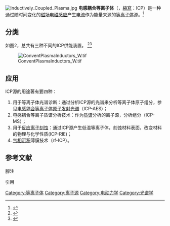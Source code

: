 {{noteTA
| 1= zh-cn:电感耦合等离子体; zh-tw:感應耦合電漿;
}}
[[Image:Inductively_Coupled_Plasma.jpg|thumb]]
{{各地中文名
|tw= 感應耦合電漿{{efn|name= 感應耦合電漿 |1 = 感應耦合電漿質譜分析儀（{{lang|en|Inductively coupled plasma mass spectrometry}}），物理化學儀器設備名詞<ref>[http://terms.naer.edu.tw/detail/2046929/ inductively coupled plasma mass spectrometer （ICP-MS）] {{Wayback|url=http://terms.naer.edu.tw/detail/2046929/ |date=20151117040549 }}，[[國家教育研究院|國家教育研究院]]</ref><ref name="ltn-20140912-1104600">{{cite news| url =http://news.ltn.com.tw/news/life/breakingnews/1104600| archiveurl =https://web.archive.org/web/20140913025531/http://news.ltn.com.tw/news/life/breakingnews/1104600| date =2014-09-12| archivedate =2014-09-13| title =業者投機取巧？消基會：檢驗應用網魚法| author =陳炳宏| coauthors =| work =| location =[[台北|台北]]| publisher =[[自由時報|自由時報]]| language =zh| deadurl =yes}}，[[互联网档案馆|互联网档案馆]]</ref><ref name="udn-20140912-8931504">{{cite news|url=http://udn.com/NEWS/BREAKINGNEWS/BREAKINGNEWS6/8931504.shtml |archiveurl=https://web.archive.org/web/20140913025535/http://udn.com/NEWS/BREAKINGNEWS/BREAKINGNEWS6/8931504.shtml |date=2014-09-12 |archivedate=2014-09-13 |title=消基會：餿水油不是那樣測 |author=葉卉軒 |work=聯合晚報 |location=[[台北|台北]] |publisher=[[聯合報|聯合報]] |language=zh |deadurl=yes }}，[[互联网档案馆|互联网档案馆]]</ref><ref name="udn-20140912-8932982">{{cite news|url=http://udn.com/NEWS/NATIONAL/NAT4/8932982.shtml |archiveurl=https://web.archive.org/web/20140913082307/http://udn.com/NEWS/NATIONAL/NAT4/8932982.shtml |date=2014-09-13 |archivedate=2014-09-13 |title=消基會提忠告：網魚式驗油 揪黑心商 |author=許俊偉 |work= |location=[[台北|台北]] |publisher=[[聯合報|聯合報]] |language=zh |deadurl=yes }}，[[互联网档案馆|互联网档案馆]]</ref>；感應偶合電漿光譜<ref>[http://terms.naer.edu.tw/detail/1319576/  Inductively Coupled Plasma Spectroscopy] {{Wayback|url=http://terms.naer.edu.tw/detail/1319576/ |date=20151117015422 }}，[[國家教育研究院|國家教育研究院]]，環境科學名詞</ref>；感應耦合電漿原子發射光譜法<ref>[http://terms.naer.edu.tw/detail/1223285/  inductively coupled plasma atomic emission spectrometry, ICP-AES]{{dead link|date=2018年3月 |bot=InternetArchiveBot |fix-attempted=yes }}，[[國家教育研究院|國家教育研究院]]，化學名詞</ref>}}<br/>交感耦合電漿<ref>[http://terms.naer.edu.tw/detail/117468/ inductively coupled plasma（ICP）] {{webarchive|url=https://web.archive.org/web/20151117024726/http://terms.naer.edu.tw/detail/117468/ |date=2015-11-17 }}，[[國家教育研究院|國家教育研究院]]，物理學名詞</ref>
|cn= 电感耦合等离子体
|hk=
}}
'''电感耦合等离子体'''（'''{{lang-en|Inductively Coupled Plasma}}'''，[[縮寫|縮寫]]：ICP）是一种通过随时间变化的[[磁场|磁场]][[电磁感应|电磁感应]]产生[[涡电流|电流]]作为能量来源的[[等离子体|等离子体]]源。<ref>{{cite book|title=Inductively Coupled Plasmas in Analytical Atomic Spectrometry|author=A. Montaser and D. W. Golightly, eds.|publisher=VCH Publishers, Inc., New York,|page= |year=1992}}</ref>

== 分类 ==
如图2，总共有三种不同的ICP供能装置。
<ref>{{cite journal|title=Physics of Radio-Frequency Plasmas|url=https://archive.org/details/physicsradiofreq00chab|author=Pascal Chambert and Nicholas Braithwaite|publisher=Cambridge University Press, Cambridge |volume= |issue= |pages= [https://archive.org/details/physicsradiofreq00chab/page/219 219]–259|year=2011|ISBN=978-0521-76300-4}}</ref><ref name="ShunkoStevenson2014">{{cite journal|last1=Shun'ko|first1=Evgeny V.|last2=Stevenson|first2=David E.|last3=Belkin|first3=Veniamin S.|title=Inductively Coupling Plasma Reactor With Plasma Electron Energy Controllable in the Range From ~6 to ~100 eV|journal=IEEE Transactions on Plasma Science|volume=42|issue=3|year=2014|pages=774–785|issn=0093-3813|doi=10.1109/TPS.2014.2299954}}</ref> 

[[File:ConventPlasmaInductors_W.tif|thumb]]
== 应用 ==
ICP源的用途著有要四种：
#用于等离子体光谱诊断：通过分析ICP源的光谱来分析等离子体原子组分，参见[[电感耦合等离子体原子发射光谱|电感耦合等离子体原子发射光谱]]（ICP-AES）；
#电感耦合等离子质谱分析技术：作为[[质谱仪|质谱]]分析的离子源，分析组分（ICP-MS）；
#用于[[反应离子刻蚀|反应离子刻蚀]]：通过ICP源产生低温等离子体，刻蚀材料表面，改变材料的物理与化学性质(ICP-RIE)；
#[[物理气相沉积|气相沉积]]薄膜技术（rf-ICP）。



==参考文献==
;腳注
{{notelist|iger=|1}}
;引用
{{reflist}}

{{Mass spectrometry}}

[[Category:等离子体|Category:等离子体]]
[[Category:离子源|Category:离子源]]
[[Category:电动力学|Category:电动力学]]
[[Category:光谱学|Category:光谱学]]